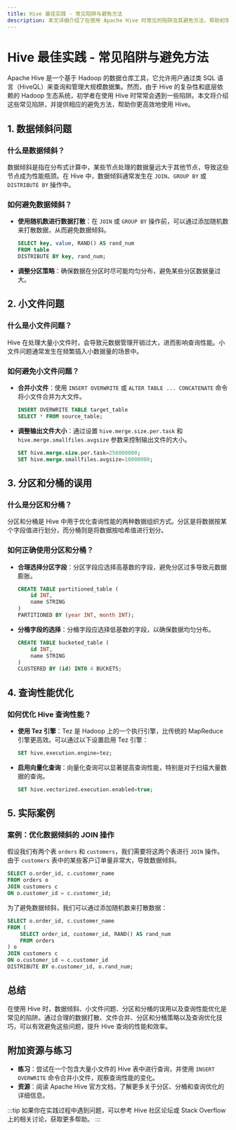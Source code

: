```yaml
---
title: Hive 最佳实践 - 常见陷阱与避免方法
description: 本文详细介绍了在使用 Apache Hive 时常见的陷阱及其避免方法，帮助初学者更好地理解和优化 Hive 查询。
---
```


# Hive 最佳实践 - 常见陷阱与避免方法

Apache Hive 是一个基于 Hadoop 的数据仓库工具，它允许用户通过类 SQL 语言（HiveQL）来查询和管理大规模数据集。然而，由于 Hive 的复杂性和底层依赖的 Hadoop 生态系统，初学者在使用 Hive 时常常会遇到一些陷阱。本文将介绍这些常见陷阱，并提供相应的避免方法，帮助你更高效地使用 Hive。

## 1. 数据倾斜问题

### 什么是数据倾斜？
数据倾斜是指在分布式计算中，某些节点处理的数据量远大于其他节点，导致这些节点成为性能瓶颈。在 Hive 中，数据倾斜通常发生在 `JOIN`、`GROUP BY` 或 `DISTRIBUTE BY` 操作中。

### 如何避免数据倾斜？
- **使用随机数进行数据打散**：在 `JOIN` 或 `GROUP BY` 操作前，可以通过添加随机数来打散数据，从而避免数据倾斜。
  
  ```sql
  SELECT key, value, RAND() AS rand_num
  FROM table
  DISTRIBUTE BY key, rand_num;
  ```

- **调整分区策略**：确保数据在分区时尽可能均匀分布，避免某些分区数据量过大。

## 2. 小文件问题

### 什么是小文件问题？
Hive 在处理大量小文件时，会导致元数据管理开销过大，进而影响查询性能。小文件问题通常发生在频繁插入小数据量的场景中。

### 如何避免小文件问题？
- **合并小文件**：使用 `INSERT OVERWRITE` 或 `ALTER TABLE ... CONCATENATE` 命令将小文件合并为大文件。

  ```sql
  INSERT OVERWRITE TABLE target_table
  SELECT * FROM source_table;
  ```

- **调整输出文件大小**：通过设置 `hive.merge.size.per.task` 和 `hive.merge.smallfiles.avgsize` 参数来控制输出文件的大小。

  ```sql
  SET hive.merge.size.per.task=256000000;
  SET hive.merge.smallfiles.avgsize=16000000;
  ```

## 3. 分区和分桶的误用

### 什么是分区和分桶？
分区和分桶是 Hive 中用于优化查询性能的两种数据组织方式。分区是将数据按某个字段值进行划分，而分桶则是将数据按哈希值进行划分。

### 如何正确使用分区和分桶？
- **合理选择分区字段**：分区字段应选择高基数的字段，避免分区过多导致元数据膨胀。
  
  ```sql
  CREATE TABLE partitioned_table (
      id INT,
      name STRING
  )
  PARTITIONED BY (year INT, month INT);
  ```

- **分桶字段的选择**：分桶字段应选择低基数的字段，以确保数据均匀分布。

  ```sql
  CREATE TABLE bucketed_table (
      id INT,
      name STRING
  )
  CLUSTERED BY (id) INTO 4 BUCKETS;
  ```

## 4. 查询性能优化

### 如何优化 Hive 查询性能？
- **使用 Tez 引擎**：Tez 是 Hadoop 上的一个执行引擎，比传统的 MapReduce 引擎更高效。可以通过以下设置启用 Tez 引擎：

  ```sql
  SET hive.execution.engine=tez;
  ```

- **启用向量化查询**：向量化查询可以显著提高查询性能，特别是对于扫描大量数据的查询。

  ```sql
  SET hive.vectorized.execution.enabled=true;
  ```

## 5. 实际案例

### 案例：优化数据倾斜的 JOIN 操作
假设我们有两个表 `orders` 和 `customers`，我们需要将这两个表进行 `JOIN` 操作。由于 `customers` 表中的某些客户订单量非常大，导致数据倾斜。

```sql
SELECT o.order_id, c.customer_name
FROM orders o
JOIN customers c
ON o.customer_id = c.customer_id;
```

为了避免数据倾斜，我们可以通过添加随机数来打散数据：

```sql
SELECT o.order_id, c.customer_name
FROM (
    SELECT order_id, customer_id, RAND() AS rand_num
    FROM orders
) o
JOIN customers c
ON o.customer_id = c.customer_id
DISTRIBUTE BY o.customer_id, o.rand_num;
```

## 总结

在使用 Hive 时，数据倾斜、小文件问题、分区和分桶的误用以及查询性能优化是常见的陷阱。通过合理的数据打散、文件合并、分区和分桶策略以及查询优化技巧，可以有效避免这些问题，提升 Hive 查询的性能和效率。

## 附加资源与练习

- **练习**：尝试在一个包含大量小文件的 Hive 表中进行查询，并使用 `INSERT OVERWRITE` 命令合并小文件，观察查询性能的变化。
- **资源**：阅读 Apache Hive 官方文档，了解更多关于分区、分桶和查询优化的详细信息。

:::tip
如果你在实践过程中遇到问题，可以参考 Hive 社区论坛或 Stack Overflow 上的相关讨论，获取更多帮助。
:::